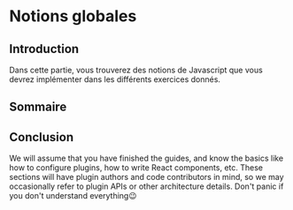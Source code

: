 # Notions globales 

## Introduction 

Dans cette partie, vous trouverez des notions de Javascript que vous devrez implémenter dans les différents exercices donnés.

## Sommaire 


<DocCardList />

## Conclusion

We will assume that you have finished the guides, and know the basics like how to configure plugins, how to write React components, etc. These sections will have plugin authors and code contributors in mind, so we may occasionally refer to plugin APIs or other architecture details. Don't panic if you don't understand everything😉
